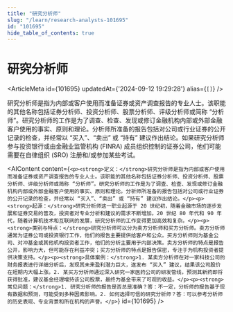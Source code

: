 ```yaml
---
title: "研究分析师"
slug: "/learn/research-analysts-101695"
id: "101695"
hide_table_of_contents: true
---
```



# 研究分析师

<ArticleMeta id={101695} updatedAt={'2024-09-12 19:29:28'} alias={`[]`} />
<div className='border-solid border-b border-t-0 my-4 border-[var(--ifm-color-gray-300)]' />

研究分析师是指为内部或客户使用而准备证券或资产调查报告的专业人士。该职能的其他名称包括证券分析师、投资分析师、股票分析师、评级分析师或简称 “分析师”。研究分析师的工作是为了调查、检查、发现或修订金融机构内部或外部金融客户使用的事实、原则和理论。分析师所准备的报告包括对公司或行业证券的公开记录的检查，并经常以 “买入”、“卖出” 或 “持有” 建议作出结论。如果研究分析师参与投资银行或由金融业监管机构 (FINRA) 成员组织控制的证券公司，他们可能需要在自律组织 (SRO) 注册和/或参加某些考试。

<AIContent content={`<p><strong>定义：</strong>研究分析师是指为内部或客户使用而准备证券或资产调查报告的专业人士。该职能的其他名称包括证券分析师、投资分析师、股票分析师、评级分析师或简称 “分析师”。研究分析师的工作是为了调查、检查、发现或修订金融机构内部或外部金融客户使用的事实、原则和理论。分析师所准备的报告包括对公司或行业证券的公开记录的检查，并经常以 “买入”、“卖出” 或 “持有” 建议作出结论。</p><p><strong>起源：</strong>研究分析师这一职业起源于 20 世纪初，随着金融市场的逐步发展和证券交易的普及，投资者对专业分析和建议的需求不断增加。20 世纪 80 年代和 90 年代，随着计算机技术和互联网的发展，研究分析师的工作变得更加高效和复杂。</p><p><strong>类别与特点：</strong>研究分析师可以分为卖方分析师和买方分析师。卖方分析师通常为证券公司或投资银行工作，他们的报告主要提供给客户和公众。买方分析师则为基金公司、对冲基金或其他机构投资者工作，他们的分析主要用于内部决策。卖方分析师的特点是报告公开，影响力大，但可能存在利益冲突；买方分析师的特点是报告保密，专注于为机构投资者提供决策支持。</p><p><strong>具体案例：</strong>1. 某卖方分析师在对一家科技公司的财务报表进行详细分析后，发现其未来盈利潜力巨大，遂发布 “买入” 建议，结果该公司股价在短期内大幅上涨。2. 某买方分析师通过深入研究一家医药公司的研发管线，预测其新药即将获得批准，建议基金经理增持该公司股票，最终为基金带来了可观的收益。</p><p><strong>常见问题：</strong>1. 研究分析师的报告是否总是准确？答：不一定，分析师的报告基于现有数据和预测，可能受到多种因素影响。2. 如何选择可信的研究分析师？答：可以参考分析师的历史表现、专业背景和所在机构的声誉。</p>`} id={101695} />
